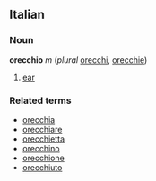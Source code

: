 ==Italian==
===Noun===
'''orecchio''' ''m'' (''plural'' [[orecchi]], [[orecchie]])

# [[ear]]

===Related terms===
*[[orecchia]]
*[[orecchiare]]
*[[orecchietta]]
*[[orecchino]]
*[[orecchione]]
*[[orecchiuto]]
